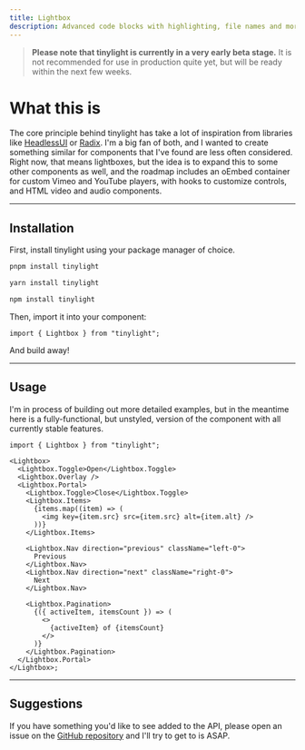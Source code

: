 ```yaml
---
title: Lightbox
description: Advanced code blocks with highlighting, file names and more.
---
```


> **Please note that tinylight is currently in a very early beta stage.** It is not recommended for use in production quite yet, but will be ready within the next few weeks.

# What this is

The core principle behind tinylight has take a lot of inspiration from libraries like [HeadlessUI](https://headlessui.com) or [Radix](https://radix-ui.com). I'm a big fan of both, and I wanted to create something similar for components that I've found are less often considered. Right now, that means lightboxes, but the idea is to expand this to some other components as well, and the roadmap includes an oEmbed container for custom Vimeo and YouTube players, with hooks to customize controls, and HTML video and audio components.

---

## Installation

First, install tinylight using your package manager of choice.

```bash title="pnpm (recommended)"
pnpm install tinylight
```

```bash title="yarn"
yarn install tinylight
```

```bash title="npm"
npm install tinylight
```

Then, import it into your component:

```tsx
import { Lightbox } from "tinylight";
```

And build away!

---

## Usage

I'm in process of building out more detailed examples, but in the meantime here is a fully-functional, but unstyled, version of the component with all currently stable features.

```tsx title="Lightbox.tsx"
import { Lightbox } from "tinylight";

<Lightbox>
  <Lightbox.Toggle>Open</Lightbox.Toggle>
  <Lightbox.Overlay />
  <Lightbox.Portal>
    <Lightbox.Toggle>Close</Lightbox.Toggle>
    <Lightbox.Items>
      {items.map((item) => (
        <img key={item.src} src={item.src} alt={item.alt} />
      ))}
    </Lightbox.Items>

    <Lightbox.Nav direction="previous" className="left-0">
      Previous
    </Lightbox.Nav>
    <Lightbox.Nav direction="next" className="right-0">
      Next
    </Lightbox.Nav>

    <Lightbox.Pagination>
      {({ activeItem, itemsCount }) => (
        <>
          {activeItem} of {itemsCount}
        </>
      )}
    </Lightbox.Pagination>
  </Lightbox.Portal>
</Lightbox>;
```

---

## Suggestions

If you have something you'd like to see added to the API, please open an issue on the [GitHub repository](https://github.com/thejessewinton/tinylight) and I'll try to get to is ASAP.
